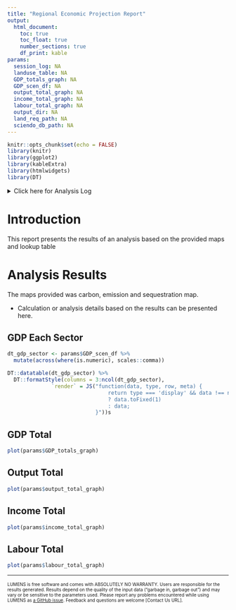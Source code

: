 ```yaml
---
title: "Regional Economic Projection Report"
output: 
  html_document:
    toc: true
    toc_float: true
    number_sections: true
    df_print: kable
params:
  session_log: NA
  landuse_table: NA
  GDP_totals_graph: NA
  GDP_scen_df: NA
  output_total_graph: NA
  income_total_graph: NA
  labour_total_graph: NA
  output_dir: NA
  land_req_path: NA
  sciendo_db_path: NA
---
```


```r
knitr::opts_chunk$set(echo = FALSE)
library(knitr)
library(ggplot2)
library(kableExtra)
library(htmlwidgets)
library(DT)
```

<details><summary>Click here for Analysis Log</summary>

```r

analysis_log <- tribble(
  ~Category,                   ~Details,
  # "Analysis Start",        params$start_time,
  # "Analysis End",          params$end_time,
  "Input Data and Parameters", "",
  "Land Requirement Database",      params$land_req_path,
  "SCIENDO Database",   params$sciendo_db_path,
  "Output Files", "",
  "Output Workspace",      paste0(getwd(), " | ", params$output_dir),
  "Session Summary", "",
) %>% rbind(format_session_info_table())

analysis_log %>% kbl(caption = "Analysis Log", escape = FALSE) %>%
  kable_paper("hover", full_width = F )
```
</details>

# Introduction

This report presents the results of an analysis based on the provided maps and lookup table

# Analysis Results

The maps provided was carbon, emission and sequestration map.

* Calculation or analysis details based on the results can be presented here.

## GDP Each Sector
```r
dt_gdp_sector <- params$GDP_scen_df %>%
  mutate(across(where(is.numeric), scales::comma))

DT::datatable(dt_gdp_sector) %>%
  DT::formatStyle(columns = 3:ncol(dt_gdp_sector), 
              `render` = JS("function(data, type, row, meta) {
                                return type === 'display' && data !== null
                                ? data.toFixed(1)
                                : data;
                            }"))s
```

## GDP Total
```r
plot(params$GDP_totals_graph)
```

## Output Total
```r
plot(params$output_total_graph)
```

## Income Total
```r
plot(params$income_total_graph)
```

## Labour Total
```r
plot(params$labour_total_graph)
```



------------------------------------------------------------------------

<font size="1"> LUMENS is free software and comes with ABSOLUTELY NO WARRANTY. Users are responsible for the results generated. Results depend on the quality of the input data ("garbage in, garbage out") and may vary or be sensitive to the parameters used. Please report any problems encountered while using LUMENS as [a GitHub issue](https://github.com/icraf-indonesia/lumens-shiny/issues). Feedback and questions are welcome [Contact Us URL]. </font size>

